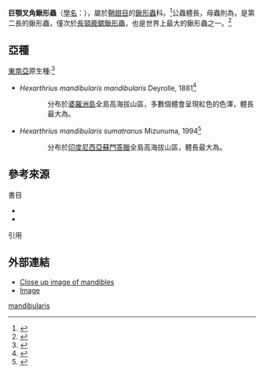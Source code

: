 {{Speciesbox
| name = 巨顎叉角鍬形蟲
| image =Hexarthrius mandibularis.JPG
| image_width = 250px
| image_caption =''Hexarthrius mandibularis sumatranus'',成蟲
| genus = Hexarthrius
| species = mandibularis
| authority = (Deyrolle, 1881)<ref>{{cite book|title=Bericht über die wissenschaftlichen Leistungen im Gebiete der Entomologie|url=http://books.google.com/books?id=I_BNAAAAYAAJ|year=1882|publisher=Nicolai'schen Buchhandlung}}[https://books.google.com/books?id=I_BNAAAAYAAJ&q=Hexarthrius+mandibularis+Deyrolle,+1881&dq=Hexarthrius+mandibularis+Deyrolle,+1881&sa=X&ved=0ahUKEwisn9vjmaDNAhVDOJQKHdndCdEQ6AEIIjAB {{rp|283}}]</ref><ref>{{cite book|title=Lambillionea|url=http://books.google.com/books?id=sxpOAAAAYAAJ|year=2007|publisher=Union des entomologistes belges.}}[https://books.google.com/books?id=sxpOAAAAYAAJ&q=Hexarthrius+mandibularis+Deyrolle,+1881&dq=Hexarthrius+mandibularis+Deyrolle,+1881&sa=X&ved=0ahUKEwisn9vjmaDNAhVDOJQKHdndCdEQ6AEIHDAA {{rp|34}}]</ref>
}}

'''巨顎叉角鍬形蟲'''（[[學名|學名]]：''{{sname|Hexarthrius mandibularis}}''），屬於[[鞘翅目|鞘翅目]]的[[鍬形蟲|鍬形蟲]]科。<ref>{{cite web |url=http://lucanesdumonde.skynetblogs.be/archive/2007/09/05/hexarthrius-mandibularis-sumatranus-mizunuma-1994.html |title=HEXARTHRIUS MANDIBULARIS SUMATRANUS ( MIZUNUMA, 1994 ) : LES LUCANIDAE DU MONDE |publisher=Lucanesdumonde.skynetblogs.be |date= |accessdate=2012-02-15 |archive-url=https://web.archive.org/web/20160304041217/http://lucanesdumonde.skynetblogs.be/archive/2007/09/05/hexarthrius-mandibularis-sumatranus-mizunuma-1994.html |archive-date=2016-03-04 |dead-url=yes }}</ref>公蟲體長{{convert|48|-|118|mm}}，母蟲則為{{convert|41|-|52|mm}}，是第二長的鍬形蟲，僅次於[[長頸鹿鋸鍬形蟲|長頸鹿鋸鍬形蟲]]，也是世界上最大的鍬形蟲之一。<ref>{{harvnb|鈴木知之|2006|p=51}}</ref>

==亞種==
[[東南亞|東南亞]]原生種:<ref>{{cite web|url=http://www.harink.com/benjamin/hmsbreeding.htm |title=The Breeding/Rearing of Hexarthrius mandibularis sumatranus |publisher=Harink.com |date= |accessdate=2012-02-15 |deadurl=yes |archiveurl=https://web.archive.org/web/20100530105234/http://harink.com/benjamin/hmsbreeding.htm |archivedate=2010-05-30 }}</ref>

*''Hexarthrius mandibularis mandibularis'' Deyrolle, 1881<ref>{{cite web |url=http://www.biolib.cz/en/taxon/id868898/ |title=BioLib - Hexarthrius mandibularis mandibularis |publisher=Biolib.cz |date=2011-07-05 |accessdate=2012-02-15 |archive-date=2020-03-25 |archive-url=https://web.archive.org/web/20200325154141/https://www.biolib.cz/en/taxon/id868898/ |dead-url=no }}</ref>
::分布於[[婆羅洲島|婆羅洲島]]全島高海拔山區，多數個體會呈現紅色的色澤，體長最大為{{convert|115|mm}}。
*''Hexarthrius mandibularis sumatranus'' Mizunuma, 1994<ref>{{cite web |url=http://www.biolib.cz/en/taxon/id868899/ |title=BioLib - Hexarthrius mandibularis sumatranus |publisher=Biolib.cz |date=2011-07-05 |accessdate=2012-02-15 |archive-date=2020-03-25 |archive-url=https://web.archive.org/web/20200325154149/https://www.biolib.cz/en/taxon/id868899/ |dead-url=no }}</ref>
::分布於[[印度尼西亞|印度尼西亞]][[蘇門答臘|蘇門答臘]]全島高海拔山區，體長最大為{{convert|118.5|mm}}。

== 參考來源 ==
{{wikispecies|Hexarthrius mandibularis}}
{{commons category|Hexarthrius mandibularis}}
;書目
*{{clref|鈴木知之|2006|ref= {{cite isbn|9789866920172|ref=harv|noedit}}}}
*{{clref|黃仕傑|2015|ref= {{cite isbn|9789864138012|ref=harv|noedit}}}}

;引用
{{reflist|1|refs= 
}}

==外部連結==
{{Portal box|生物學}}
* [http://www.flickr.com/photos/orionmystery/5921488182/ Close up image of mandibles] {{Wayback|url=http://www.flickr.com/photos/orionmystery/5921488182/ |date=20200325154115 }}
* [http://www.biolib.cz/en/image/id159712/ Image] {{Wayback|url=http://www.biolib.cz/en/image/id159712/ |date=20200325154148 }}
{{Taxonbar|from=Q1957044}}

[[Category:叉角鍬形蟲屬|mandibularis]]
